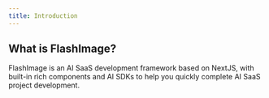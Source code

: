 ```yaml
---
title: Introduction
---
```


## What is FlashImage?

FlashImage is an AI SaaS development framework based on NextJS, with built-in rich components and AI SDKs to help you quickly complete AI SaaS project development.
